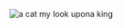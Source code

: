 
<Meta title="Welcome" />

<WelcomeHeader />

<p style={{ textAlign: 'center' }}>
  <img
    src="/20170120104434339_X3N37Z46.jpeg"
    alt="a cat my look upona king"
    style={{
      borderRadius: '16px',
      paddingTop: '15px',
      backgroundColor: '#fff',
    }}
  />
</p>
